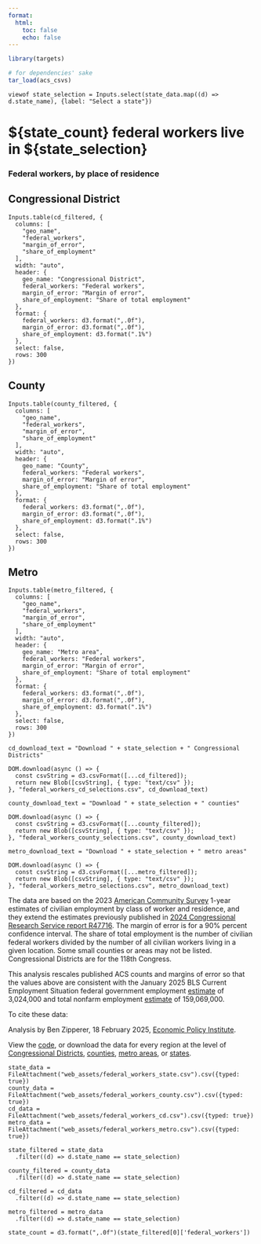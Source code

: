 ```yaml
---
format:
  html:
    toc: false
    echo: false
---
```

```r
library(targets)

# for dependencies' sake
tar_load(acs_csvs)
```

```ojs
viewof state_selection = Inputs.select(state_data.map((d) => d.state_name), {label: "Select a state"})
```

# ${state_count} federal workers live in ${state_selection}

### Federal workers, by place of residence

::: {.panel-tabset}
## Congressional District
```ojs
Inputs.table(cd_filtered, {
  columns: [
    "geo_name",
    "federal_workers",
    "margin_of_error",
    "share_of_employment"
  ],
  width: "auto",
  header: {
    geo_name: "Congressional District",
    federal_workers: "Federal workers",
    margin_of_error: "Margin of error",
    share_of_employment: "Share of total employment"
  },
  format: {
    federal_workers: d3.format(",.0f"),
    margin_of_error: d3.format(",.0f"),
    share_of_employment: d3.format(".1%")
  },
  select: false,
  rows: 300
})
```

## County
```ojs
Inputs.table(county_filtered, {
  columns: [
    "geo_name",
    "federal_workers",
    "margin_of_error",
    "share_of_employment"
  ],
  width: "auto",
  header: {
    geo_name: "County",
    federal_workers: "Federal workers",
    margin_of_error: "Margin of error",
    share_of_employment: "Share of total employment"
  },
  format: {
    federal_workers: d3.format(",.0f"),
    margin_of_error: d3.format(",.0f"),
    share_of_employment: d3.format(".1%")
  },
  select: false,
  rows: 300
})
```

## Metro
```ojs
Inputs.table(metro_filtered, {
  columns: [
    "geo_name",
    "federal_workers",
    "margin_of_error",
    "share_of_employment"
  ],
  width: "auto",
  header: {
    geo_name: "Metro area",
    federal_workers: "Federal workers",
    margin_of_error: "Margin of error",
    share_of_employment: "Share of total employment"
  },
  format: {
    federal_workers: d3.format(",.0f"),
    margin_of_error: d3.format(",.0f"),
    share_of_employment: d3.format(".1%")
  },
  select: false,
  rows: 300
})
```

:::

```ojs
cd_download_text = "Download " + state_selection + " Congressional Districts" 

DOM.download(async () => {
  const csvString = d3.csvFormat([...cd_filtered]);
  return new Blob([csvString], { type: "text/csv" });
}, "federal_workers_cd_selections.csv", cd_download_text)
```

```ojs
county_download_text = "Download " + state_selection + " counties" 

DOM.download(async () => {
  const csvString = d3.csvFormat([...county_filtered]);
  return new Blob([csvString], { type: "text/csv" });
}, "federal_workers_county_selections.csv", county_download_text)
```

```ojs
metro_download_text = "Download " + state_selection + " metro areas" 

DOM.download(async () => {
  const csvString = d3.csvFormat([...metro_filtered]);
  return new Blob([csvString], { type: "text/csv" });
}, "federal_workers_metro_selections.csv", metro_download_text)
```

The data are based on the 2023 [American Community Survey](https://data.census.gov/table?t=Class%20of%20Worker&g=010XX00US,$0400000&d=ACS%201-Year%20Supplemental%20Estimates) 1-year estimates of civilian employment by class of worker and residence, and they extend the estimates previously published in [2024 Congressional Research Service report R47716](https://crsreports.congress.gov/product/pdf/R/R47716). The margin of error is for a 90% percent confidence interval. The share of total employment is the number of civilian federal workers divided by the number of all civilian workers living in a given location. Some small counties or areas may not be listed. Congressional Districts are for the 118th Congress.

This analysis rescales published ACS counts and margins of error so that the values above are consistent with the January 2025 BLS Current Employment Situation federal government employment [estimate](https://data.bls.gov/dataViewer/view/timeseries/CES9091000001) of 3,024,000 and total nonfarm employment [estimate](https://data.bls.gov/dataViewer/view/timeseries/CES0000000001) of 159,069,000.

To cite these data:

::: {.callout-note title="Reference"}
Analysis by Ben Zipperer, 18 February 2025, [Economic Policy Institute](https://www.epi.org/).
:::

View the [code](https://github.com/economic/federal_workforce), or download the data for every region at the level of [Congressional Districts](web_assets/federal_workers_cd.csv), [counties](web_assets/federal_workers_county.csv), [metro areas](web_assets/federal_workers_metro.csv), or [states](web_assets/federal_workers_state.csv).


```ojs
state_data = FileAttachment("web_assets/federal_workers_state.csv").csv({typed: true})
county_data = FileAttachment("web_assets/federal_workers_county.csv").csv({typed: true})
cd_data = FileAttachment("web_assets/federal_workers_cd.csv").csv({typed: true})
metro_data = FileAttachment("web_assets/federal_workers_metro.csv").csv({typed: true})

state_filtered = state_data
  .filter((d) => d.state_name == state_selection)

county_filtered = county_data
  .filter((d) => d.state_name == state_selection)

cd_filtered = cd_data
  .filter((d) => d.state_name == state_selection)

metro_filtered = metro_data
  .filter((d) => d.state_name == state_selection)

state_count = d3.format(",.0f")(state_filtered[0]['federal_workers'])

```

